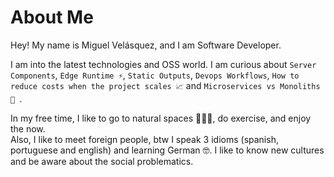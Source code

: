 # About Me

Hey! My name is Miguel Velásquez, and I am Software Developer.

I am into the latest technologies and OSS world. I am curious about `Server Components`, `Edge Runtime ⚡️`, `Static Outputs`, `Devops Workflows`, `How to reduce costs when the project scales 📈` and `Microservices vs Monoliths 🥊 `.

In my free time, I like to go to natural spaces 🍂🍃🌞, do exercise, and enjoy the now.<br /> Also, I like to meet foreign people, btw I speak 3 idioms (spanish, portuguese and english) and learning German 🤓. I like to know new cultures and be aware about the social problematics.
